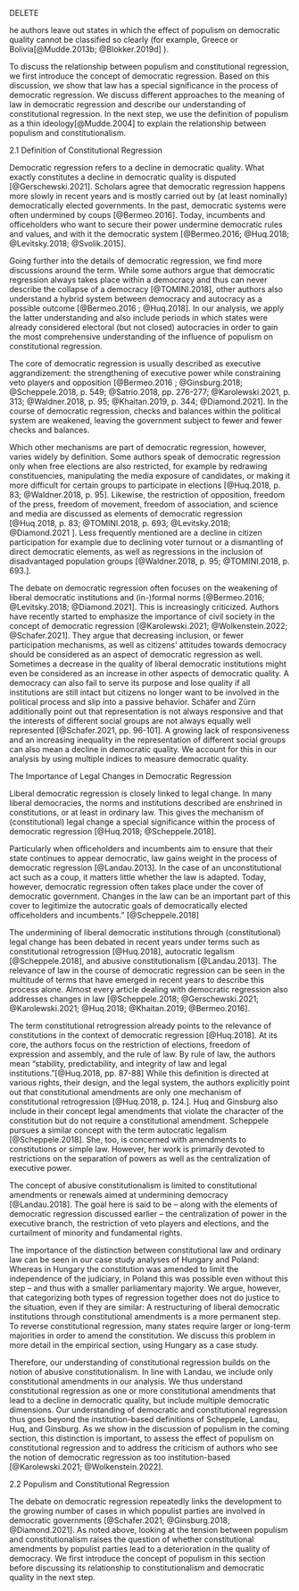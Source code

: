 DELETE

he authors leave out states in which the effect of populism on democratic quality cannot be classified so clearly (for example, Greece or Bolivia[@Mudde.2013b; @Blokker.2019d] ). 

To discuss the relationship between populism and constitutional regression, we first introduce the concept of democratic regression. Based on this discussion, we show that law has a special significance in the process of democratic regression. We discuss different approaches to the meaning of law in democratic regression and describe our understanding of constitutional regression. In the next step, we use the definition of populism as a thin ideology[@Mudde.2004] to explain the relationship between populism and constitutionalism.

2.1 Definition of Constitutional Regression

Democratic regression refers to a decline in democratic quality. What exactly constitutes a decline in democratic quality is disputed [@Gerschewski.2021]. Scholars agree that democratic regression happens more slowly in recent years and is mostly carried out by (at least nominally) democratically elected governments. In the past, democratic systems were often undermined by coups [@Bermeo.2016]. Today, incumbents and officeholders who want to secure their power undermine democratic rules and values, and with it the democratic system [@Bermeo.2016; @Huq.2018; @Levitsky.2018; @Svolik.2015].

Going further into the details of democratic regression, we find more discussions around the term. While some authors argue that democratic regression always takes place within a democracy and thus can never describe the collapse of a democracy [@TOMINI.2018], other authors also understand a hybrid system between democracy and autocracy as a possible outcome [@Bermeo.2016 ; @Huq.2018]. In our analysis, we apply the latter understanding and also include periods in which states were already considered electoral (but not closed) autocracies in order to gain the most comprehensive understanding of the influence of populism on constitutional regression.

The core of democratic regression is usually described as executive aggrandizement: the strengthening of executive power while constraining veto players and opposition [@Bermeo.2016 ; @Ginsburg.2018; @Scheppele.2018, p. 549; @Satrio.2018, pp. 276-277; @Karolewski.2021, p. 313; @Waldner.2018, p. 95; @Khaitan.2019, p. 344; @Diamond.2021]. In the course of democratic regression, checks and balances within the political system are weakened, leaving the government subject to fewer and fewer checks and balances.

Which other mechanisms are part of democratic regression, however, varies widely by definition. Some authors speak of democratic regression only when free elections are also restricted, for example by redrawing constituencies, manipulating the media exposure of candidates, or making it more difficult for certain groups to participate in elections [@Huq.2018, p. 83; @Waldner.2018, p. 95]. Likewise, the restriction of opposition, freedom of the press, freedom of movement, freedom of association, and science and media are discussed as elements of democratic regression [@Huq.2018, p. 83; @TOMINI.2018, p. 693; @Levitsky.2018; @Diamond.2021 ]. Less frequently mentioned are a decline in citizen participation for example due to declining voter turnout or a dismantling of direct democratic elements, as well as regressions in the inclusion of disadvantaged population groups [@Waldner.2018, p. 95; @TOMINI.2018, p. 693.].

The debate on democratic regression often focuses on the weakening of liberal democratic institutions and (in-)formal norms [@Bermeo.2016; @Levitsky.2018; @Diamond.2021]. This is increasingly criticized. Authors have recently started to emphasize the importance of civil society in the concept of democratic regression [@Karolewski.2021; @Wolkenstein.2022; @Schafer.2021]. They argue that decreasing inclusion, or fewer participation mechanisms, as well as citizens' attitudes towards democracy should be considered as an aspect of democratic regression as well. Sometimes a decrease in the quality of liberal democratic institutions might even be considered as an increase in other aspects of democratic quality. A democracy can also fail to serve its purpose and lose quality if all institutions are still intact but citizens no longer want to be involved in the political process and slip into a passive behavior. Schäfer and Zürn additionally point out that representation is not always responsive and that the interests of different social groups are not always equally well represented [@Schafer.2021, pp. 96-101]. A growing lack of responsiveness and an increasing inequality in the representation of different social groups can also mean a decline in democratic quality. We account for this in our analysis by using multiple indices to measure democratic quality.

The Importance of Legal Changes in Democratic Regression

Liberal democratic regression is closely linked to legal change. In many liberal democracies, the norms and institutions described are enshrined in constitutions, or at least in ordinary law. This gives the mechanism of (constitutional) legal change a special significance within the process of democratic regression [@Huq.2018; @Scheppele.2018].

Particularly when officeholders and incumbents aim to ensure that their state continues to appear democratic, law gains weight in the process of democratic regression [@Landau.2013]. In the case of an unconstitutional act such as a coup, it matters little whether the law is adapted. Today, however, democratic regression often takes place under the cover of democratic government. Changes in the law can be an important part of this cover to legitimize the autocratic goals of democratically elected officeholders and incumbents." [@Scheppele.2018]

The undermining of liberal democratic institutions through (constitutional) legal change has been debated in recent years under terms such as constitutional retrogression [@Huq.2018], autocratic legalism [@Scheppele.2018], and abusive constitutionalism [@Landau.2013]. The relevance of law in the course of democratic regression can be seen in the multitude of terms that have emerged in recent years to describe this process alone. Almost every article dealing with democratic regression also addresses changes in law [@Scheppele.2018; @Gerschewski.2021; @Karolewski.2021; @Huq.2018; @Khaitan.2019; @Bermeo.2016].

The term constitutional retrogression already points to the relevance of constitutions in the context of democratic regression [@Huq.2018]. At its core, the authors focus on the restriction of elections, freedom of expression and assembly, and the rule of law. By rule of law, the authors mean "stability, predictability, and integrity of law and legal institutions."[@Huq.2018, pp. 87-88] While this definition is directed at various rights, their design, and the legal system, the authors explicitly point out that constitutional amendments are only one mechanism of constitutional retrogression [@Huq.2018, p. 124.]. Huq and Ginsburg also include in their concept legal amendments that violate the character of the constitution but do not require a constitutional amendment. Scheppele pursues a similar concept with the term autocratic legalism [@Scheppele.2018]. She, too, is concerned with amendments to constitutions or simple law. However, her work is primarily devoted to restrictions on the separation of powers as well as the centralization of executive power.

The concept of abusive constitutionalism is limited to constitutional amendments or renewals aimed at undermining democracy [@Landau.2018]. The goal here is said to be -- along with the elements of democratic regression discussed earlier -- the centralization of power in the executive branch, the restriction of veto players and elections, and the curtailment of minority and fundamental rights.

The importance of the distinction between constitutional law and ordinary law can be seen in our case study analyses of Hungary and Poland: Whereas in Hungary the constitution was amended to limit the independence of the judiciary, in Poland this was possible even without this step -- and thus with a smaller parliamentary majority. We argue, however, that categorizing both types of regression together does not do justice to the situation, even if they are similar: A restructuring of liberal democratic institutions through constitutional amendments is a more permanent step. To reverse constitutional regression, many states require larger or long-term majorities in order to amend the constitution. We discuss this problem in more detail in the empirical section, using Hungary as a case study.

Therefore, our understanding of constitutional regression builds on the notion of abusive constitutionalism. In line with Landau, we include only constitutional amendments in our analysis. We thus understand constitutional regression as one or more constitutional amendments that lead to a decline in democratic quality, but include multiple democratic dimensions. Our understanding of democratic and constitutional regression thus goes beyond the institution-based definitions of Scheppele, Landau, Huq, and Ginsburg. As we show in the discussion of populism in the coming section, this distinction is important, to assess the effect of populism on constitutional regression and to address the criticism of authors who see the notion of democratic regression as too institution-based [@Karolewski.2021; @Wolkenstein.2022].

2.2 Populism and Constitutional Regression

The debate on democratic regression repeatedly links the development to the growing number of cases in which populist parties are involved in democratic governments [@Schafer.2021; @Ginsburg.2018; @Diamond.2021]. As noted above, looking at the tension between populism and constitutionalism raises the question of whether constitutional amendments by populist parties lead to a deterioration in the quality of democracy. We first introduce the concept of populism in this section before discussing its relationship to constitutionalism and democratic quality in the next step.